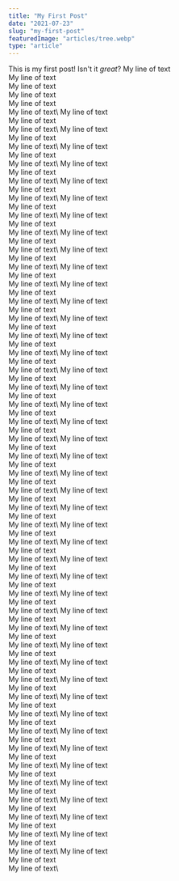 ```yaml
---
title: "My First Post"
date: "2021-07-23"
slug: "my-first-post"
featuredImage: "articles/tree.webp"
type: "article"
---
```


This is my first post! Isn't it *great*?
My line of text\
My line of text\
My line of text\
My line of text\
My line of text\
My line of text\  My line of text\
My line of text\
My line of text\  My line of text\
My line of text\
My line of text\  My line of text\
My line of text\
My line of text\  My line of text\
My line of text\
My line of text\  My line of text\
My line of text\
My line of text\  My line of text\
My line of text\
My line of text\  My line of text\
My line of text\
My line of text\  My line of text\
My line of text\
My line of text\  My line of text\
My line of text\
My line of text\  My line of text\
My line of text\
My line of text\  My line of text\
My line of text\
My line of text\  My line of text\
My line of text\
My line of text\  My line of text\
My line of text\
My line of text\  My line of text\
My line of text\
My line of text\  My line of text\
My line of text\
My line of text\  My line of text\
My line of text\
My line of text\  My line of text\
My line of text\
My line of text\  My line of text\
My line of text\
My line of text\  My line of text\
My line of text\
My line of text\  My line of text\
My line of text\
My line of text\  My line of text\
My line of text\
My line of text\  My line of text\
My line of text\
My line of text\  My line of text\
My line of text\
My line of text\  My line of text\
My line of text\
My line of text\  My line of text\
My line of text\
My line of text\  My line of text\
My line of text\
My line of text\  My line of text\
My line of text\
My line of text\  My line of text\
My line of text\
My line of text\  My line of text\
My line of text\
My line of text\  My line of text\
My line of text\
My line of text\  My line of text\
My line of text\
My line of text\  My line of text\
My line of text\
My line of text\  My line of text\
My line of text\
My line of text\  My line of text\
My line of text\
My line of text\  My line of text\
My line of text\
My line of text\  My line of text\
My line of text\
My line of text\  My line of text\
My line of text\
My line of text\  My line of text\
My line of text\
My line of text\  My line of text\
My line of text\
My line of text\  My line of text\
My line of text\
My line of text\  My line of text\
My line of text\
My line of text\  My line of text\
My line of text\
My line of text\  My line of text\
My line of text\
My line of text\  My line of text\
My line of text\
My line of text\
